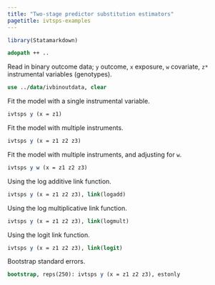 ```yaml
---
title: "Two-stage predictor substitution estimators"
pagetitle: ivtsps-examples
---
```


```r
library(Statamarkdown)
```

```stata
adopath ++ ..
```

Read in binary outcome data; `y` outcome, `x` exposure, `w` covariate, `z*` instrumental variables (genotypes).
```stata
use ../data/ivbinoutdata, clear
```

Fit the model with a single instrumental variable.
```stata
ivtsps y (x = z1)
```

Fit the model with multiple instruments.
```stata
ivtsps y (x = z1 z2 z3)
```

Fit the model with multiple instruments, and adjusting for `w`.
```stata
ivtsps y w (x = z1 z2 z3)
```

Using the log additive link function.
```stata
ivtsps y (x = z1 z2 z3), link(logadd)
```

Using the log multiplicative link function.
```stata
ivtsps y (x = z1 z2 z3), link(logmult)
```

Using the logit link function.
```stata
ivtsps y (x = z1 z2 z3), link(logit)
```

Bootstrap standard errors.
```stata
bootstrap, reps(250): ivtsps y (x = z1 z2 z3), estonly
```
